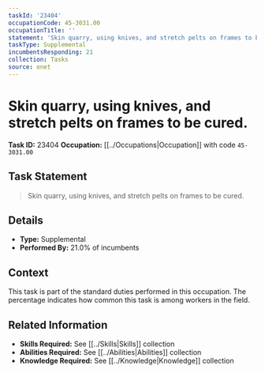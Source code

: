 ```yaml
---
taskId: '23404'
occupationCode: 45-3031.00
occupationTitle: ''
statement: 'Skin quarry, using knives, and stretch pelts on frames to be cured.'
taskType: Supplemental
incumbentsResponding: 21
collection: Tasks
source: onet
---
```

# Skin quarry, using knives, and stretch pelts on frames to be cured.

**Task ID:** 23404
**Occupation:** [[../Occupations|Occupation]] with code `45-3031.00`

## Task Statement

> Skin quarry, using knives, and stretch pelts on frames to be cured.

## Details

- **Type:** Supplemental
- **Performed By:** 21.0% of incumbents

## Context

This task is part of the standard duties performed in this occupation. The percentage indicates how common this task is among workers in the field.

## Related Information

- **Skills Required:** See [[../Skills|Skills]] collection
- **Abilities Required:** See [[../Abilities|Abilities]] collection
- **Knowledge Required:** See [[../Knowledge|Knowledge]] collection
